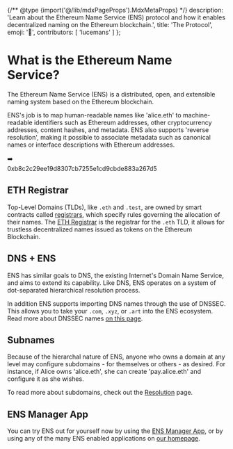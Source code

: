 
{/** @type {import('@/lib/mdxPageProps').MdxMetaProps} */}
    description: 'Learn about the Ethereum Name Service (ENS) protocol and how it enables decentralized naming on the Ethereum blockchain.',
    title: 'The Protocol',
    emoji: '📖',
    contributors: [
        'lucemans'
    ]
};

# What is the Ethereum Name Service?

The Ethereum Name Service (ENS) is a distributed, open, and extensible naming system based on the Ethereum blockchain.

ENS's job is to map human-readable names like 'alice.eth' to machine-readable identifiers such as Ethereum addresses, other cryptocurrency addresses, content hashes, and metadata. ENS also supports 'reverse resolution', making it possible to associate metadata such as canonical names or interface descriptions with Ethereum addresses.

<div className="card1 not-prose">
  <div className="flex justify-center gap-4 p-4">
    <Usertag />
    <div className="flex h-12 items-center">➡️</div>
    <div className="w-32 whitespace-normal break-all pt-3 text-xs">
      <div>0xb8c2c29ee19d8307cb7255e1cd9cbde883a267d5</div>
    </div>
  </div>
</div>

## ETH Registrar

Top-Level Domains (TLDs), like `.eth` and `.test`, are owned by smart contracts called [registrars](./registry/quickstart), which specify rules governing the allocation of their names.
The [ETH Registrar](/registrars/eth-registrar) is the registrar for the `.eth` TLD, it allows for trustless decentralized names issued as tokens on the Ethereum Blockchain.

## DNS + ENS

ENS has similar goals to DNS, the existing Internet's Domain Name Service, and aims to extend its capability.
Like DNS, ENS operates on a system of dot-separated hierarchical resolution process.

In addition ENS supports importing DNS names through the use of DNSSEC. This allows you to take your `.com`, `.xyz`, or `.art` into the ENS ecosystem. Read more about DNSSEC names [on this page](/learn/dns).

<DNSGrid />

## Subnames

Because of the hierarchal nature of ENS, anyone who owns a domain at any level may configure subdomains - for themselves or others - as desired. For instance, if Alice owns 'alice.eth', she can create 'pay.alice.eth' and configure it as she wishes.

To read more about subdomains, check out the [Resolution](/resolution/quickstart) page.

## ENS Manager App

You can try ENS out for yourself now by using the [ENS Manager App](https://ens.app/), or by using any of the many ENS enabled applications on [our homepage](https://ens.domains/).

